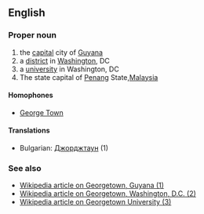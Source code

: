 ==English==

===Proper noun===

# the [[capital]] city of [[Guyana]]
# a [[district]] in [[Washington]], DC
# a [[university]] in Washington, DC
# The state capital of [[Penang]] State,[[Malaysia]]

====Homophones====

*[[George Town]]

====Translations====

*Bulgarian: [[Джорджтаун]] (1)

===See also===

*[[w:Georgetown, Guyana|Wikipedia article on Georgetown, Guyana (1)]]
*[[w:Georgetown, Washington, D.C.|Wikipedia article on Georgetown, Washington, D.C. (2)]]
*[[w:Georgetown University|Wikipedia article on Georgetown University (3)]]